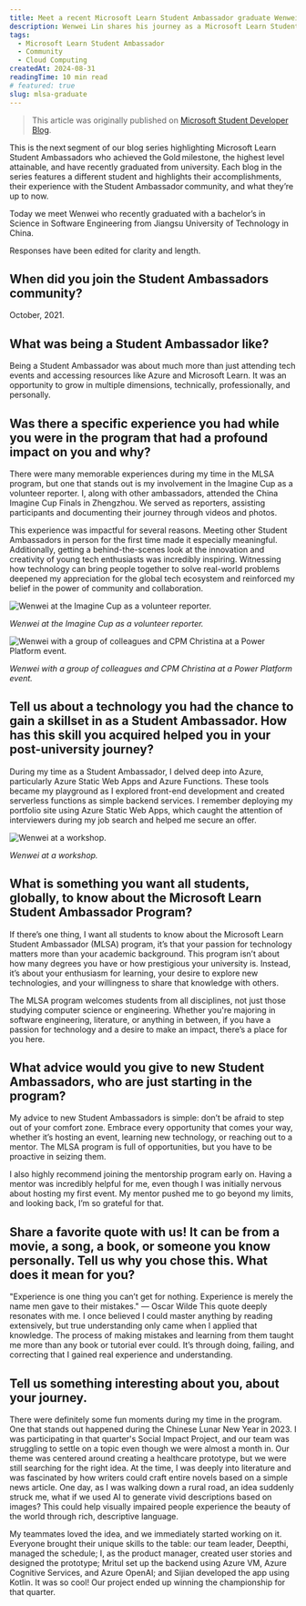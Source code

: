 ```yaml
---
title: Meet a recent Microsoft Learn Student Ambassador graduate Wenwei Lin
description: Wenwei Lin shares his journey as a Microsoft Learn Student Ambassador and his experience with the program.
tags:
  - Microsoft Learn Student Ambassador
  - Community
  - Cloud Computing
createdAt: 2024-08-31
readingTime: 10 min read
# featured: true
slug: mlsa-graduate
---
```



> This article was originally published on [Microsoft Student Developer Blog](https://techcommunity.microsoft.com/blog/studentdeveloperblog/meet-a-recent-microsoft-learn-student-ambassador-graduate-wenwei-lin/4232663).

This is the next segment of our blog series highlighting Microsoft Learn Student Ambassadors who achieved the Gold milestone, the highest level attainable, and have recently graduated from university. Each blog in the series features a different student and highlights their accomplishments, their experience with the Student Ambassador community, and what they’re up to now.

Today we meet Wenwei who recently graduated with a bachelor’s in Science in Software Engineering from Jiangsu University of Technology in China.

Responses have been edited for clarity and length.

## When did you join the Student Ambassadors community?

October, 2021.

## What was being a Student Ambassador like?

Being a Student Ambassador was about much more than just attending tech events and accessing resources like Azure and Microsoft Learn. It was an opportunity to grow in multiple dimensions, technically, professionally, and personally.

## Was there a specific experience you had while you were in the program that had a profound impact on you and why?

There were many memorable experiences during my time in the MLSA program, but one that stands out is my involvement in the Imagine Cup as a volunteer reporter. I, along with other ambassadors, attended the China Imagine Cup Finals in Zhengzhou. We served as reporters, assisting participants and documenting their journey through videos and photos.

This experience was impactful for several reasons. Meeting other Student Ambassadors in person for the first time made it especially meaningful. Additionally, getting a behind-the-scenes look at the innovation and creativity of young tech enthusiasts was incredibly inspiring. Witnessing how technology can bring people together to solve real-world problems deepened my appreciation for the global tech ecosystem and reinforced my belief in the power of community and collaboration.

<img src={img01.src} alt="Wenwei at the Imagine Cup as a volunteer reporter." />

_Wenwei at the Imagine Cup as a volunteer reporter._

<img
  src={img02.src}
  alt="Wenwei with a group of colleagues and CPM Christina at a Power Platform event."
/>

_Wenwei with a group of colleagues and CPM Christina at a Power Platform event._

## Tell us about a technology you had the chance to gain a skillset in as a Student Ambassador. How has this skill you acquired helped you in your post-university journey?

During my time as a Student Ambassador, I delved deep into Azure, particularly Azure Static Web Apps and Azure Functions. These tools became my playground as I explored front-end development and created serverless functions as simple backend services. I remember deploying my portfolio site using Azure Static Web Apps, which caught the attention of interviewers during my job search and helped me secure an offer.

<img src={img03.src} alt="Wenwei at a workshop." />

_Wenwei at a workshop._

## What is something you want all students, globally, to know about the Microsoft Learn Student Ambassador Program?

If there’s one thing, I want all students to know about the Microsoft Learn Student Ambassador (MLSA) program, it’s that your passion for technology matters more than your academic background. This program isn’t about how many degrees you have or how prestigious your university is. Instead, it’s about your enthusiasm for learning, your desire to explore new technologies, and your willingness to share that knowledge with others.

The MLSA program welcomes students from all disciplines, not just those studying computer science or engineering. Whether you're majoring in software engineering, literature, or anything in between, if you have a passion for technology and a desire to make an impact, there’s a place for you here.

## What advice would you give to new Student Ambassadors, who are just starting in the program?

My advice to new Student Ambassadors is simple: don’t be afraid to step out of your comfort zone. Embrace every opportunity that comes your way, whether it’s hosting an event, learning new technology, or reaching out to a mentor. The MLSA program is full of opportunities, but you have to be proactive in seizing them.

I also highly recommend joining the mentorship program early on. Having a mentor was incredibly helpful for me, even though I was initially nervous about hosting my first event. My mentor pushed me to go beyond my limits, and looking back, I’m so grateful for that.

## Share a favorite quote with us! It can be from a movie, a song, a book, or someone you know personally. Tell us why you chose this. What does it mean for you?

"Experience is one thing you can’t get for nothing. Experience is merely the name men gave to their mistakes." — Oscar Wilde This quote deeply resonates with me. I once believed I could master anything by reading extensively, but true understanding only came when I applied that knowledge. The process of making mistakes and learning from them taught me more than any book or tutorial ever could. It’s through doing, failing, and correcting that I gained real experience and understanding.

## Tell us something interesting about you, about your journey.

There were definitely some fun moments during my time in the program. One that stands out happened during the Chinese Lunar New Year in 2023. I was participating in that quarter's Social Impact Project, and our team was struggling to settle on a topic even though we were almost a month in. Our theme was centered around creating a healthcare prototype, but we were still searching for the right idea.
At the time, I was deeply into literature and was fascinated by how writers could craft entire novels based on a simple news article. One day, as I was walking down a rural road, an idea suddenly struck me, what if we used AI to generate vivid descriptions based on images? This could help visually impaired people experience the beauty of the world through rich, descriptive language.

My teammates loved the idea, and we immediately started working on it. Everyone brought their unique skills to the table: our team leader, Deepthi, managed the schedule; I, as the product manager, created user stories and designed the prototype; Mritul set up the backend using Azure VM, Azure Cognitive Services, and Azure OpenAI; and Sijian developed the app using Kotlin. It was so cool! Our project ended up winning the championship for that quarter.
